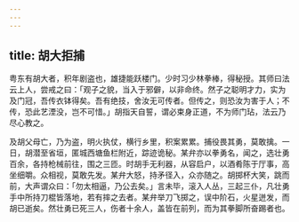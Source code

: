 ```yaml
---
---
---
```

title: 胡大拒捕
---



粤东有胡大者，积年剧盗也，雄捷能跃楼门。少时习少林拳棒，得秘授。其师曰法云上人，尝戒之曰：「观子之貌，当入于邪僻，以非命终。然子之聪明才力，实为及门冠，吾传衣钵得矣。吾有绝技，舍汝无可传者。但传之，则恐汝为害于人；不传，恐此艺湮没，岂不可惜。」胡指天自誓，谓必束身正道，不为师门玷，法云乃尽心教之。

及胡父母亡，乃为盗，明火执仗，横行乡里，积案累累。捕役畏其勇，莫敢擒。一日，胡潜至省垣，匿城西塘鱼栏附近，踪迹诡秘。某弁亦以拳勇名，闻之，选壮勇百余，各持枪械前往，围之三匝。时胡手无利器，从容启户，以酒肴陈于厅事，高坐细嚼。众相视，莫敢先发。某弁大怒，持矛径入，众亦随之。胡掷杯大笑，跳而前，大声谓众曰：「勿太相逼，乃公去矣。」言未毕，滚入人丛，三起三仆，凡壮勇手中所持刀棍皆落地，若有摔之去者。某弁举刀飞掷之，误中阶石，火星迸发，而胡已逝矣。然壮勇已死三人，伤者十余人，盖皆在前列，而为其拳脚所奋踢者也。